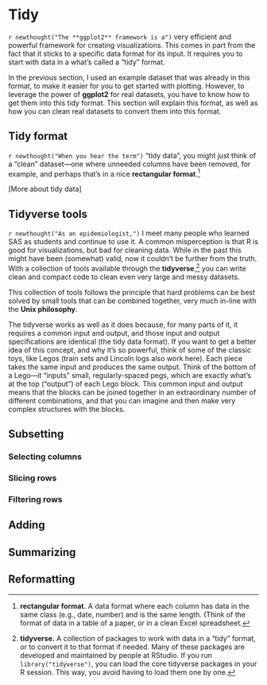 # Tidy

`r newthought("The **ggplot2** framework is a")` very efficient and powerful 
framework for 
creating visualizations. This comes in part from the fact that it sticks
to a specific data format for its input. It requires you to start with 
data in a what's called a "tidy" format. 

In the previous section, I used an example dataset that was already in this
format, to make it easier for you to get started with plotting. However, 
to leverage the power of **ggplot2** for real datasets, you have to know 
how to get them into this tidy format. This section will explain this format,
as well as how you can clean real datasets to convert them into this format. 

## Tidy format

`r newthought("When you hear the term")` "tidy data", you might just think of a "clean" 
dataset---one where unneeded columns have been removed, for example, and
perhaps that's in a nice **rectangular format**.^[**rectangular format.** A data format 
where each column has data in the same class (e.g., date, number) and is the 
same length. (Think of the format of data in a table of a paper, or in a clean 
Excel spreadsheet.]

[More about tidy data]

## Tidyverse tools

`r newthought("As an epidemiologist,")` I meet many people who learned SAS as students 
and continue
to use it. A common misperception is that R is good for visualizations, but bad for
cleaning data. While in the past this might have been (somewhat) valid, now it couldn't 
be further from the truth. With a collection of tools available through the 
**tidyverse**,^[**tidyverse.** A collection of packages to work with data in a 
"tidy" format, or to convert it to that format if needed. Many of these packages 
are developed and maintained by people at RStudio. If you run `library("tidyverse")`,
you can load the core tidyverse packages in your R session. This way, you avoid
having to load them one by one.] 
you can write clean and compact code to clean even very large and 
messy datasets.

This collection of tools follows the principle that hard problems can be best solved
by small tools that can be combined together, very much in-line with the **Unix
philosophy**. 

The tidyverse works as well as it does because, for many parts of it, it requires
a common input and output, and those input and output specifications are 
identical (the tidy data format).
If you want to get a better idea of this concept, and why it's so powerful, 
think of some of the
classic toys, like Legos (train sets and Lincoln logs also
work here). Each piece takes the same input and produces the same output. Think of 
the bottom of a Lego---it "inputs" small, regularly-spaced pegs, which are exactly
what's at the top ("output") of each Lego block. This common input and output 
means that the blocks can be joined together in an extraordinary number of 
different combinations, and that you can imagine and then make very complex 
structures with the blocks. 

## Subsetting

### Selecting columns

### Slicing rows

### Filtering rows

## Adding 

## Summarizing

## Reformatting